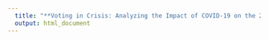 ```yaml
---
  title: "**Voting in Crisis: Analyzing the Impact of COVID-19 on the 2020 Election in New York State**"
  output: html_document
---
```

